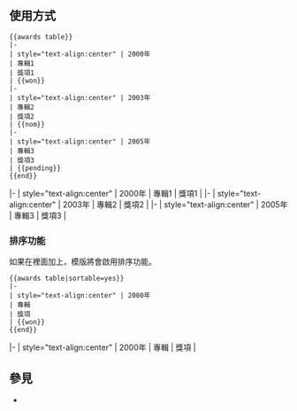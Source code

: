 <includeonly><!-- 在這裡加入模板的保護標識 --></includeonly><noinclude>{{template doc page viewed directly}}</noinclude>
<!-- 在本行下編輯模板說明 -->
== 使用方式 ==
<pre>{{awards table}}
|-
| style="text-align:center" | 2000年
| 專輯1
| 獎項1
| {{won}}
|-
| style="text-align:center" | 2003年
| 專輯2
| 獎項2
| {{nom}}
|-
| style="text-align:center" | 2005年
| 專輯3
| 獎項3
| {{pending}}
{{end}}</pre>
{{awards table}}
|-
| style="text-align:center" | 2000年
| 專輯1
| 獎項1
| {{won}}
|-
| style="text-align:center" | 2003年
| 專輯2
| 獎項2
| {{nom}}
|-
| style="text-align:center" | 2005年
| 專輯3
| 獎項3
| {{pending}}
{{end}}

===排序功能===
如果在裡面加上{{para|sortable|yes}}，模版將會啟用排序功能。
<pre>{{awards table|sortable=yes}}
|-
| style="text-align:center" | 2000年
| 專輯
| 獎項
| {{won}}
{{end}}</pre>
{{awards table|sortable=yes}}
|-
| style="text-align:center" | 2000年
| 專輯
| 獎項
| {{won}}
{{end}}

== 參見 ==
* {{tl|Infobox Musician Awards}}
<includeonly>
<!-- 本行下加入模板的分類 -->

</includeonly>